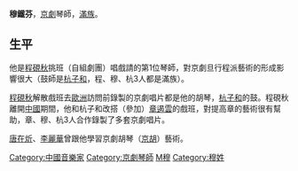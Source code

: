 '''穆鐵芬'''，[[京劇|京劇]]琴師，[[滿族|滿族]]。

== 生平 ==
他是[[程硯秋|程硯秋]]挑班（自組劇團）唱戲請的第1位琴師，對京劇旦行程派藝術的形成影響很大（鼓師是[[杭子和|杭子和]]，程、穆、杭3人都是滿族）。

[[程硯秋|程硯秋]]解散戲班去[[歐洲|歐洲]]訪問前錄製的京劇唱片都是他的胡琴，[[杭子和|杭子和]]的鼓。程硯秋離開[[中國|中國]]期間，他和杭子和改搭（參加）[[章遏雲|章遏雲]]的戲班，對提高章的藝術很有幫助，章、穆、杭3人合作錄製了多套京劇唱片。

[[唐在炘|唐在炘]]、[[李麗華|李麗華]]曾跟他學習京劇胡琴（[[京胡|京胡]]）藝術。

[[Category:中國音樂家|Category:中國音樂家]]
[[Category:京劇琴師|Category:京劇琴師]]
[[Category:满族人|M穆]]
[[Category:穆姓|Category:穆姓]]